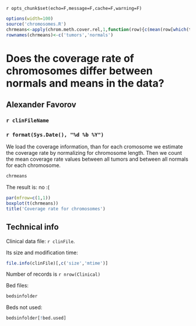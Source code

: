`r opts_chunk$set(echo=F,message=F,cache=F,warning=F)`
<!-- cache is off, we save all the neccessary things in Rda -->

```{r load and calculate}
options(width=100)
source('chromosomes.R') 
chrmeans<-apply(chrom.meth.cover.rel,1,function(row){c(mean(row[which(tumors)]),mean(row[which(normals)]))})
rownames(chrmeans)<-c('tumors','normals')
```


Does the coverage rate of  chromosomes differ between normals and means in the data?
========================================================

Alexander Favorov  
-----------------------------------------------
### `r clinFileName`
### `r format(Sys.Date(), "%d %b %Y")` 

We load the coverage information, than for each cromosome we estimate the coverage rate by normalizing for chromosome length. Then we count the mean coverage rate values between all tumors and between all normals for each chromosome.

```{r print data}
chrmeans
```

The result is: no :(

```{r plotting}
par(mfrow=c(1,1))
boxplot(t(chrmeans))
title('Coverage rate for chromosomes')
```


Technical info
-------------------------------
Clinical data file: `r clinFile`.

Its size and modification time: 
```{r file.info}
file.info(clinFile)[,c('size','mtime')] 
```
Number of records is `r nrow(Clinical)`

Bed files:
```{r bedsinfolder}
bedsinfolder
```
Beds not used:
```{r not in DNAids}
bedsinfolder[!bed.used]
```


